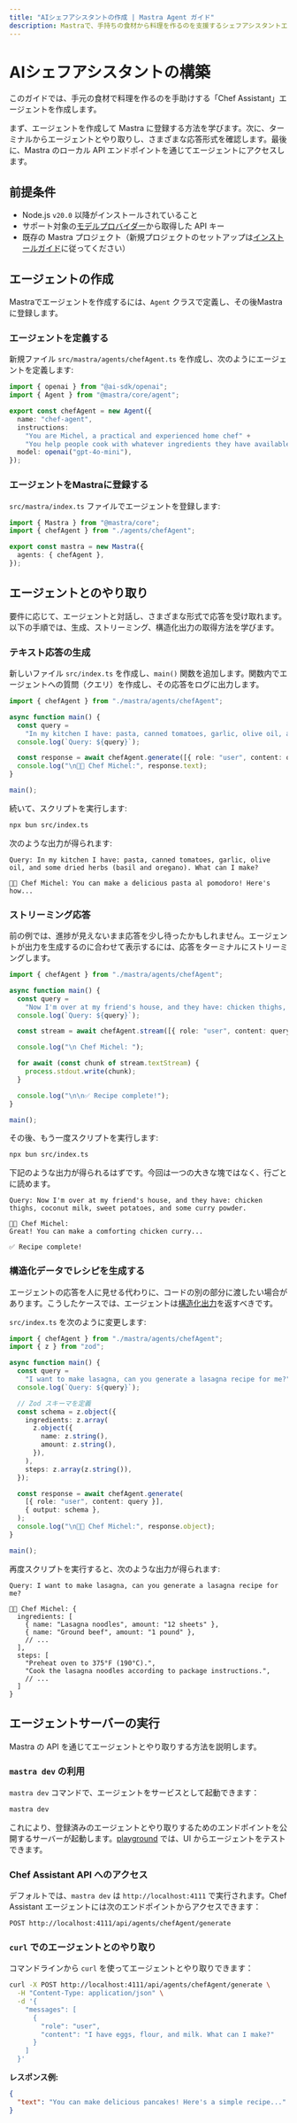 ```yaml
---
title: "AIシェフアシスタントの作成 | Mastra Agent ガイド"
description: Mastraで、手持ちの食材から料理を作るのを支援するシェフアシスタントエージェントを作成するためのガイド。
---
```





# AIシェフアシスタントの構築

このガイドでは、手元の食材で料理を作るのを手助けする「Chef Assistant」エージェントを作成します。

まず、エージェントを作成して Mastra に登録する方法を学びます。次に、ターミナルからエージェントとやり取りし、さまざまな応答形式を確認します。最後に、Mastra のローカル API エンドポイントを通じてエージェントにアクセスします。

<YouTube id="_tZhOqHCrF0" />



## 前提条件

- Node.js `v20.0` 以降がインストールされていること
- サポート対象の[モデルプロバイダー](/docs/getting-started/model-providers)から取得した API キー
- 既存の Mastra プロジェクト（新規プロジェクトのセットアップは[インストールガイド](/docs/getting-started/installation)に従ってください）



## エージェントの作成

Mastraでエージェントを作成するには、`Agent` クラスで定義し、その後Mastraに登録します。

<Steps>

### エージェントを定義する

新規ファイル `src/mastra/agents/chefAgent.ts` を作成し、次のようにエージェントを定義します:

```ts copy filename="src/mastra/agents/chefAgent.ts"
import { openai } from "@ai-sdk/openai";
import { Agent } from "@mastra/core/agent";

export const chefAgent = new Agent({
  name: "chef-agent",
  instructions:
    "You are Michel, a practical and experienced home chef" +
    "You help people cook with whatever ingredients they have available.",
  model: openai("gpt-4o-mini"),
});
```

### エージェントをMastraに登録する

`src/mastra/index.ts` ファイルでエージェントを登録します:

```ts copy filename="src/mastra/index.ts" {2, 5}
import { Mastra } from "@mastra/core";
import { chefAgent } from "./agents/chefAgent";

export const mastra = new Mastra({
  agents: { chefAgent },
});
```

</Steps >



## エージェントとのやり取り

要件に応じて、エージェントと対話し、さまざまな形式で応答を受け取れます。以下の手順では、生成、ストリーミング、構造化出力の取得方法を学びます。

<Steps>

### テキスト応答の生成

新しいファイル `src/index.ts` を作成し、`main()` 関数を追加します。関数内でエージェントへの質問（クエリ）を作成し、その応答をログに出力します。

```ts copy filename="src/index.ts"
import { chefAgent } from "./mastra/agents/chefAgent";

async function main() {
  const query =
    "In my kitchen I have: pasta, canned tomatoes, garlic, olive oil, and some dried herbs (basil and oregano). What can I make?";
  console.log(`Query: ${query}`);

  const response = await chefAgent.generate([{ role: "user", content: query }]);
  console.log("\n👨‍🍳 Chef Michel:", response.text);
}

main();
```

続いて、スクリプトを実行します:

```bash copy
npx bun src/index.ts
```

次のような出力が得られます:

```
Query: In my kitchen I have: pasta, canned tomatoes, garlic, olive oil, and some dried herbs (basil and oregano). What can I make?

👨‍🍳 Chef Michel: You can make a delicious pasta al pomodoro! Here's how...
```

### ストリーミング応答

前の例では、進捗が見えないまま応答を少し待ったかもしれません。エージェントが出力を生成するのに合わせて表示するには、応答をターミナルにストリーミングします。

```ts copy filename="src/index.ts"
import { chefAgent } from "./mastra/agents/chefAgent";

async function main() {
  const query =
    "Now I'm over at my friend's house, and they have: chicken thighs, coconut milk, sweet potatoes, and some curry powder.";
  console.log(`Query: ${query}`);

  const stream = await chefAgent.stream([{ role: "user", content: query }]);

  console.log("\n Chef Michel: ");

  for await (const chunk of stream.textStream) {
    process.stdout.write(chunk);
  }

  console.log("\n\n✅ Recipe complete!");
}

main();
```

その後、もう一度スクリプトを実行します:

```bash copy
npx bun src/index.ts
```

下記のような出力が得られるはずです。今回は一つの大きな塊ではなく、行ごとに読めます。

```
Query: Now I'm over at my friend's house, and they have: chicken thighs, coconut milk, sweet potatoes, and some curry powder.

👨‍🍳 Chef Michel:
Great! You can make a comforting chicken curry...

✅ Recipe complete!
```

### 構造化データでレシピを生成する

エージェントの応答を人に見せる代わりに、コードの別の部分に渡したい場合があります。こうしたケースでは、エージェントは[構造化出力](../../docs/agents/overview.mdx#4-structured-output)を返すべきです。

`src/index.ts` を次のように変更します:

```ts copy filename="src/index.ts"
import { chefAgent } from "./mastra/agents/chefAgent";
import { z } from "zod";

async function main() {
  const query =
    "I want to make lasagna, can you generate a lasagna recipe for me?";
  console.log(`Query: ${query}`);

  // Zod スキーマを定義
  const schema = z.object({
    ingredients: z.array(
      z.object({
        name: z.string(),
        amount: z.string(),
      }),
    ),
    steps: z.array(z.string()),
  });

  const response = await chefAgent.generate(
    [{ role: "user", content: query }],
    { output: schema },
  );
  console.log("\n👨‍🍳 Chef Michel:", response.object);
}

main();
```

再度スクリプトを実行すると、次のような出力が得られます:

```
Query: I want to make lasagna, can you generate a lasagna recipe for me?

👨‍🍳 Chef Michel: {
  ingredients: [
    { name: "Lasagna noodles", amount: "12 sheets" },
    { name: "Ground beef", amount: "1 pound" },
    // ...
  ],
  steps: [
    "Preheat oven to 375°F (190°C).",
    "Cook the lasagna noodles according to package instructions.",
    // ...
  ]
}
```

</Steps >



## エージェントサーバーの実行

Mastra の API を通じてエージェントとやり取りする方法を説明します。

<Steps>

### `mastra dev` の利用

`mastra dev` コマンドで、エージェントをサービスとして起動できます：

```bash copy
mastra dev
```

これにより、登録済みのエージェントとやり取りするためのエンドポイントを公開するサーバーが起動します。[playground](../../docs/server-db/local-dev-playground.mdx) では、UI からエージェントをテストできます。

### Chef Assistant API へのアクセス

デフォルトでは、`mastra dev` は `http://localhost:4111` で実行されます。Chef Assistant エージェントには次のエンドポイントからアクセスできます：

```
POST http://localhost:4111/api/agents/chefAgent/generate
```

### `curl` でのエージェントとのやり取り

コマンドラインから `curl` を使ってエージェントとやり取りできます：

```bash copy
curl -X POST http://localhost:4111/api/agents/chefAgent/generate \
  -H "Content-Type: application/json" \
  -d '{
    "messages": [
      {
        "role": "user",
        "content": "I have eggs, flour, and milk. What can I make?"
      }
    ]
  }'
```

**レスポンス例:**

```json
{
  "text": "You can make delicious pancakes! Here's a simple recipe..."
}
```

</Steps>
